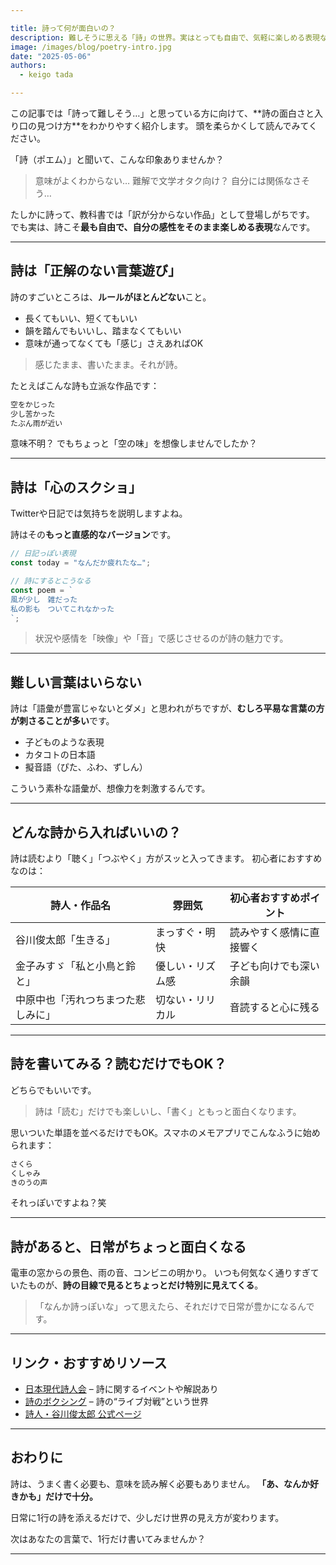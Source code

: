 ```yaml
---

title: 詩って何が面白いの？
description: 難しそうに思える「詩」の世界。実はとっても自由で、気軽に楽しめる表現なんです。
image: /images/blog/poetry-intro.jpg
date: "2025-05-06"
authors:
  - keigo tada

---
```


<Callout>
  この記事では「詩って難しそう…」と思っている方に向けて、**詩の面白さと入り口の見つけ方**をわかりやすく紹介します。  
  頭を柔らかくして読んでみてください。
</Callout>

「詩（ポエム）」と聞いて、こんな印象ありませんか？

> 意味がよくわからない…
> 難解で文学オタク向け？
> 自分には関係なさそう…

たしかに詩って、教科書では「訳が分からない作品」として登場しがちです。
でも実は、詩こそ**最も自由で、自分の感性をそのまま楽しめる表現**なんです。

---

## 詩は「正解のない言葉遊び」

詩のすごいところは、**ルールがほとんどない**こと。

* 長くてもいい、短くてもいい
* 韻を踏んでもいいし、踏まなくてもいい
* 意味が通ってなくても「感じ」さえあればOK

> 感じたまま、書いたまま。それが詩。

たとえばこんな詩も立派な作品です：

```txt
空をかじった  
少し苦かった  
たぶん雨が近い
```

意味不明？
でもちょっと「空の味」を想像しませんでしたか？

---

## 詩は「心のスクショ」

Twitterや日記では気持ちを説明しますよね。

詩はその**もっと直感的なバージョン**です。

```js
// 日記っぽい表現
const today = "なんだか疲れたな…";

// 詩にするとこうなる
const poem = `
風が少し　雑だった
私の影も　ついてこれなかった
`;
```

> 状況や感情を「映像」や「音」で感じさせるのが詩の魅力です。

---

## 難しい言葉はいらない

詩は「語彙が豊富じゃないとダメ」と思われがちですが、**むしろ平易な言葉の方が刺さることが多い**です。

* 子どものような表現
* カタコトの日本語
* 擬音語（ぴた、ふわ、ずしん）

こういう素朴な語彙が、想像力を刺激するんです。

---

## どんな詩から入ればいいの？

詩は読むより「聴く」「つぶやく」方がスッと入ってきます。
初心者におすすめなのは：

| 詩人・作品名            | 雰囲気      | 初心者おすすめポイント  |
| ----------------- | -------- | ------------ |
| 谷川俊太郎「生きる」        | まっすぐ・明快  | 読みやすく感情に直接響く |
| 金子みすゞ「私と小鳥と鈴と」    | 優しい・リズム感 | 子ども向けでも深い余韻  |
| 中原中也「汚れつちまつた悲しみに」 | 切ない・リリカル | 音読すると心に残る    |

---

## 詩を書いてみる？読むだけでもOK？

どちらでもいいです。

> 詩は「読む」だけでも楽しいし、「書く」ともっと面白くなります。

思いついた単語を並べるだけでもOK。スマホのメモアプリでこんなふうに始められます：

```txt
さくら  
くしゃみ  
きのうの声  
```

それっぽいですよね？笑

---

## 詩があると、日常がちょっと面白くなる

電車の窓からの景色、雨の音、コンビニの明かり。
いつも何気なく通りすぎていたものが、**詩の目線で見るとちょっとだけ特別に見えてくる**。

> 「なんか詩っぽいな」って思えたら、それだけで日常が豊かになるんです。

---

## リンク・おすすめリソース

* [日本現代詩人会](https://www.japan-poets-association.com/) – 詩に関するイベントや解説あり
* [詩のボクシング](http://www5c.biglobe.ne.jp/~shi-box/) – 詩の“ライブ対戦”という世界
* [詩人・谷川俊太郎 公式ページ](https://www.tanikawashuntaro.com/)

---

## おわりに

詩は、うまく書く必要も、意味を読み解く必要もありません。
**「あ、なんか好きかも」だけで十分。**

日常に1行の詩を添えるだけで、少しだけ世界の見え方が変わります。

次はあなたの言葉で、1行だけ書いてみませんか？

---

